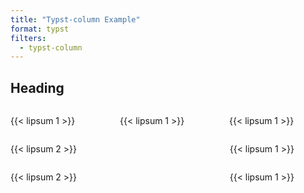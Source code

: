 ```yaml
---
title: "Typst-column Example"
format: typst
filters:
  - typst-column
---
```


## Heading

<!-- default gutter spacing is 10pt -->
::: {.columns}

::: {.column}
{{< lipsum 1 >}}
:::
<!-- only raw typst blocks are valid in-between -->
<!-- {.columns} and {.column}  contents -->
<!-- i.e. this block will style the next column only. -->
```{=typst}
#set text(red)
```
::: {.column}
{{< lipsum 1 >}}
:::

::: {.column}
{{< lipsum 1 >}}
:::

:::

<!-- when adding more spacing to gutter, this may affect how the column -->
<!-- widths are rendered: i.e. content could flow into the margins -->

::: {.columns gutter="25pt"}

::: {.column width="65%"}
{{< lipsum 2 >}}
:::

::: {.column width="30%"}
{{< lipsum 1 >}}
:::

:::

::: {.columns gutter="50pt"}

::: {.column width="65%"}
{{< lipsum 2 >}}
:::

::: {.column width="30%"}
{{< lipsum 1 >}}
:::

:::
